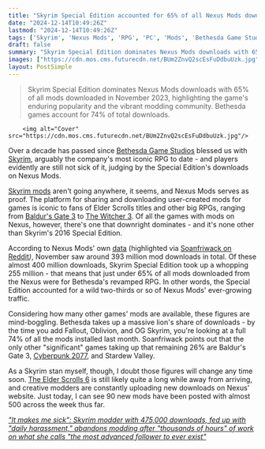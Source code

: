 ```yaml
---
title: "Skyrim Special Edition accounted for 65% of all Nexus Mods downloads last month, proving that the wait for The Elder Scrolls 6 is nothing more than a skill issue"
date: "2024-12-14T10:49:26Z"
lastmod: "2024-12-14T10:49:26Z"
tags: ['Skyrim', 'Nexus Mods', 'RPG', 'PC', 'Mods', 'Bethesda Game Studios', 'Elder Scrolls', "Baldur's Gate 3", 'The Witcher 3', 'Cyberpunk 2077', 'Stardew Valley', 'Fallout', 'Oblivion']
draft: false
summary: "Skyrim Special Edition dominates Nexus Mods downloads with 65% of all mods downloaded in November 2023, highlighting the game's enduring popularity and the vibrant modding community.  Bethesda games account for 74% of total downloads."
images: ["https://cdn.mos.cms.futurecdn.net/BUm2ZnvQ2scEsFuDdbuUzk.jpg"]
layout: PostSimple
---
```

> Skyrim Special Edition dominates Nexus Mods downloads with 65% of all mods downloaded in November 2023, highlighting the game's enduring popularity and the vibrant modding community.  Bethesda games account for 74% of total downloads.


        <img alt="Cover" src="https://cdn.mos.cms.futurecdn.net/BUm2ZnvQ2scEsFuDdbuUzk.jpg"/>
        
Over a decade has passed since [<u>Bethesda Game Studios</u>](https://www.gamesradar.com/tag/bethesda-game-studios/) blessed us with [<u>Skyrim</u>](https://www.gamesradar.com/skyrim-guide/), arguably the company's most iconic RPG to date - and players evidently are still not sick of it, judging by the Special Edition's downloads on Nexus Mods.

[<u>Skyrim mods</u>](https://www.gamesradar.com/best-skyrim-mods/) aren't going anywhere, it seems, and Nexus Mods serves as proof. The platform for sharing and downloading user-created mods for games is iconic to fans of Elder Scrolls titles and other big RPGs, ranging from [<u>Baldur's Gate 3</u>](https://www.gamesradar.com/baldurs-gate-3-guide/) to [<u>The Witcher 3</u>](https://www.gamesradar.com/witcher-3-guide/). Of all the games with mods on Nexus, however, there's one that downright dominates - and it's none other than Skyrim's 2016 Special Edition.

According to Nexus Mods' own [<u>data</u>](https://www.nexusmods.com/about/stats/#display=downloads&min=1701814184901&max=1733436584901&bh=ignore) (highlighted via [<u>Soanfriwack on Reddit</u>](https://www.reddit.com/r/skyrimmods/comments/1h7lhp4/skyrim_se_is_65_of_all_nexus_mod_downloads/?utm_source=share&utm_medium=web3x&utm_name=web3xcss&utm_term=1&utm_content=share_button)*)*, November saw around 393 million mod downloads in total. Of these almost 400 million downloads, Skyrim Special Edition took up a whopping 255 million - that means that just under 65% of all mods downloaded from the Nexus were for Bethesda's revamped RPG. In other words, the Special Edition accounted for a wild two-thirds or so of Nexus Mods' ever-growing traffic.

Considering how many other games' mods are available, these figures are mind-boggling. Bethesda takes up a massive lion's share of downloads - by the time you add Fallout, Oblivion, and OG Skyrim, you're looking at a full 74% of all the mods installed last month. Soanfriwack points out that the only other "significant" games taking up that remaining 26% are Baldur's Gate 3, [Cyberpunk 2077](https://www.gamesradar.com/cyberpunk-2077-guide/), and Stardew Valley.

As a Skyrim stan myself, though, I doubt those figures will change any time soon. [The Elder Scrolls 6](https://www.gamesradar.com/elder-scrolls-6-release-date-location-news-races/) is still likely quite a long while away from arriving, and creative modders are constantly uploading new downloads on Nexus' website. Just today, I can see 90 new mods have been posted with almost 500 across the week thus far. 

[<u><em>"It makes me sick": Skyrim modder with 475,000 downloads, fed up with "daily harassment," abandons modding after "thousands of hours" of work on what she calls "the most advanced follower to ever exist"</em></u>](https://www.gamesradar.com/games/the-elder-scrolls/it-makes-me-sick-popular-skyrim-modder-with-500-000-downloads-abandons-modding-after-thousands-of-hours-of-work-on-what-they-call-the-most-advanced-follower-to-ever-exist/)
        